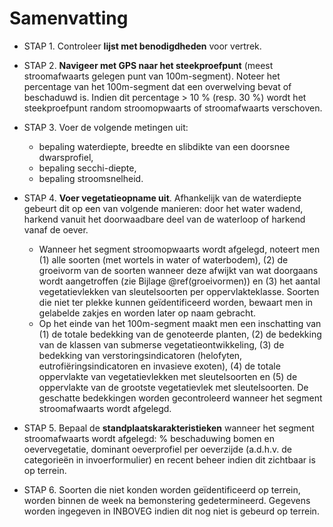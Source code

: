 # Samenvatting

```{=html}
<!--
Een samenvattende opsomming van de te volgen stappen.
Gebruik eventueel een stroomschema indien dit het protocol kan verduidelijken.
-->
```
-   STAP 1.
    Controleer **lijst met benodigdheden** voor vertrek.

-   STAP 2.
    **Navigeer met GPS naar het steekproefpunt** (meest stroomafwaarts gelegen punt van 100m-segment).
    Noteer het percentage van het 100m-segment dat een overwelving bevat of beschaduwd is.
    Indien dit percentage \> 10 % (resp. 30 %) wordt het steekproefpunt random stroomopwaarts of stroomafwaarts verschoven.

-   STAP 3.
    Voer de volgende metingen uit:

    -   bepaling waterdiepte, breedte en slibdikte van een doorsnee dwarsprofiel,
    -   bepaling secchi-diepte,
    -   bepaling stroomsnelheid.

-   STAP 4.
    **Voer vegetatieopname uit**.
    Afhankelijk van de waterdiepte gebeurt dit op een van volgende manieren: door het water wadend, harkend vanuit het doorwaadbare deel van de waterloop of harkend vanaf de oever.

    -   Wanneer het segment stroomopwaarts wordt afgelegd, noteert men (1) alle soorten (met wortels in water of waterbodem), (2) de groeivorm van de soorten wanneer deze afwijkt van wat doorgaans wordt aangetroffen (zie Bijlage \@ref(groeivormen)) en (3) het aantal vegetatievlekken van sleutelsoorten per oppervlakteklasse. Soorten die niet ter plekke kunnen geïdentificeerd worden, bewaart men in gelabelde zakjes en worden later op naam gebracht.
    -   Op het einde van het 100m-segment maakt men een inschatting van (1) de totale bedekking van de genoteerde planten, (2) de bedekking van de klassen van submerse vegetatieontwikkeling, (3) de bedekking van verstoringsindicatoren (helofyten, eutrofiëringsindicatoren en invasieve exoten), (4) de totale oppervlakte van vegetatievlekken met sleutelsoorten en (5) de oppervlakte van de grootste vegetatievlek met sleutelsoorten. De geschatte bedekkingen worden gecontroleerd wanneer het segment stroomafwaarts wordt afgelegd.

-   STAP 5.
    Bepaal de **standplaatskarakteristieken** wanneer het segment stroomafwaarts wordt afgelegd: % beschaduwing bomen en oevervegetatie, dominant oeverprofiel per oeverzijde (a.d.h.v. de categorieën in invoerformulier) en recent beheer indien dit zichtbaar is op terrein.

-   STAP 6.
    Soorten die niet konden worden geïdentificeerd op terrein, worden binnen de week na bemonstering gedetermineerd.
    Gegevens worden ingegeven in INBOVEG indien dit nog niet is gebeurd op terrein.
